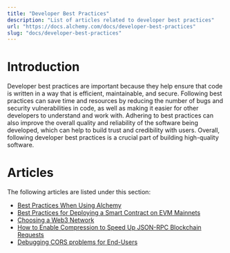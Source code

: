 ```yaml
---
title: "Developer Best Practices"
description: "List of articles related to developer best practices"
url: "https://docs.alchemy.com/docs/developer-best-practices"
slug: "docs/developer-best-practices"
---
```



# Introduction

Developer best practices are important because they help ensure that code is written in a way that is efficient, maintainable, and secure. Following best practices can save time and resources by reducing the number of bugs and security vulnerabilities in code, as well as making it easier for other developers to understand and work with. Adhering to best practices can also improve the overall quality and reliability of the software being developed, which can help to build trust and credibility with users. Overall, following developer best practices is a crucial part of building high-quality software.

# Articles

The following articles are listed under this section:

* [Best Practices When Using Alchemy](/docs/best-practices-when-using-alchemy)
* [Best Practices for Deploying a Smart Contract on EVM Mainnets](/docs/best-practices-for-deploying-a-smart-contract-on-evm-mainnets-1)
* [Choosing a Web3 Network](/docs/choosing-a-web3-network)
* [How to Enable Compression to Speed Up JSON-RPC Blockchain Requests](/docs/how-to-enable-compression-to-speed-up-json-rpc-blockchain-requests)
* [Debugging CORS problems for End-Users](/docs/debugging-cors-problems-for-end-users)
